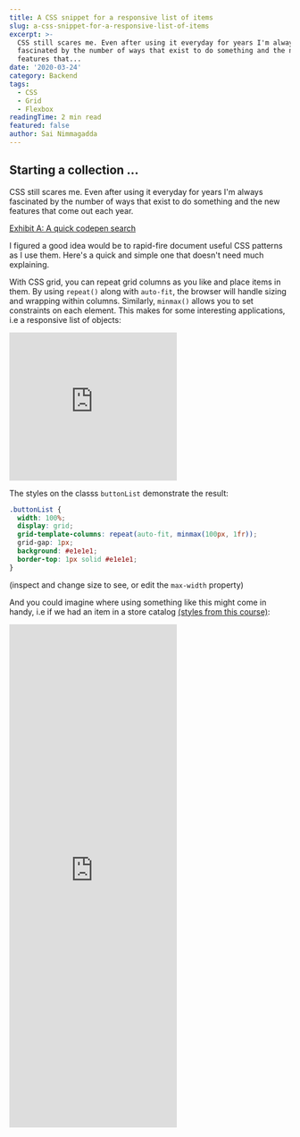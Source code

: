```yaml
---
title: A CSS snippet for a responsive list of items
slug: a-css-snippet-for-a-responsive-list-of-items
excerpt: >-
  CSS still scares me. Even after using it everyday for years I'm always
  fascinated by the number of ways that exist to do something and the new
  features that...
date: '2020-03-24'
category: Backend
tags:
  - CSS
  - Grid
  - Flexbox
readingTime: 2 min read
featured: false
author: Sai Nimmagadda
---
```


## Starting a collection ...

CSS still scares me. Even after using it everyday for years I'm always fascinated by the number of ways that exist to do something and the new features that come out each year.

[Exhibit A: A quick codepen search](https://codepen.io/search/pens?q=css+art)

I figured a good idea would be to rapid-fire document useful CSS patterns as I use them. Here's a quick and simple one that doesn't need much explaining.

With CSS grid, you can repeat grid columns as you like and place items in them. By using `repeat()` along with `auto-fit`, the browser will handle sizing and wrapping within columns. Similarly, `minmax()` allows you to set constraints on each element. This makes for some interesting applications, i.e a responsive list of objects:

<iframe height="265" style={{width: "100%"}} scrolling="no" title="Item Container" src="https://codepen.io/funsaized/embed/GRpLMWp?height=265&theme-id=dark&default-tab=result" frameborder="no" allowtransparency="true" allowfullscreen="true">
  See the Pen <a href='https://codepen.io/funsaized/pen/GRpLMWp'>Item Container</a> by Sai Nimmagadda
  (<a href='https://codepen.io/funsaized'>@funsaized</a>) on <a href='https://codepen.io'>CodePen</a>.
</iframe>

The styles on the classs `buttonList` demonstrate the result:

```css
.buttonList {
  width: 100%;
  display: grid;
  grid-template-columns: repeat(auto-fit, minmax(100px, 1fr));
  grid-gap: 1px;
  background: #e1e1e1;
  border-top: 1px solid #e1e1e1;
}
```

(inspect and change size to see, or edit the `max-width` property)

And you could imagine where using something like this might come in handy, i.e if we had an item in a store catalog [(styles from this course)](https://advancedreact.com/):

<iframe height="900" style={{width: "100%"}} scrolling="no" title="Supreme store item" src="https://codepen.io/funsaized/embed/NWGPaZX?height=900&theme-id=dark&default-tab=result" frameborder="no" allowtransparency="true" allowfullscreen="true">
  See the Pen <a href='https://codepen.io/funsaized/pen/NWGPaZX'>Supreme store item</a> by Sai Nimmagadda
  (<a href='https://codepen.io/funsaized'>@funsaized</a>) on <a href='https://codepen.io'>CodePen</a>.
</iframe>
